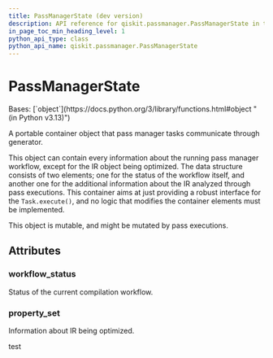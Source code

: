 ```yaml
---
title: PassManagerState (dev version)
description: API reference for qiskit.passmanager.PassManagerState in the dev version of qiskit
in_page_toc_min_heading_level: 1
python_api_type: class
python_api_name: qiskit.passmanager.PassManagerState
---
```


# PassManagerState

<Class id="qiskit.passmanager.PassManagerState" isDedicatedPage={true} github="https://github.com/Qiskit/qiskit/tree/stable/1.3/qiskit/passmanager/compilation_status.py#L55-L74" signature="qiskit.passmanager.PassManagerState(workflow_status, property_set)" modifiers="class">
  Bases: [`object`](https://docs.python.org/3/library/functions.html#object "(in Python v3.13)")

  A portable container object that pass manager tasks communicate through generator.

  This object can contain every information about the running pass manager workflow, except for the IR object being optimized. The data structure consists of two elements; one for the status of the workflow itself, and another one for the additional information about the IR analyzed through pass executions. This container aims at just providing a robust interface for the `Task.execute()`, and no logic that modifies the container elements must be implemented.

  This object is mutable, and might be mutated by pass executions.

  ## Attributes

  ### workflow\_status

  <Attribute id="qiskit.passmanager.PassManagerState.workflow_status" attributeTypeHint="WorkflowStatus">
    Status of the current compilation workflow.
  </Attribute>

  ### property\_set

  <Attribute id="qiskit.passmanager.PassManagerState.property_set" attributeTypeHint="PropertySet">
    Information about IR being optimized.
  </Attribute>
</Class>

test

